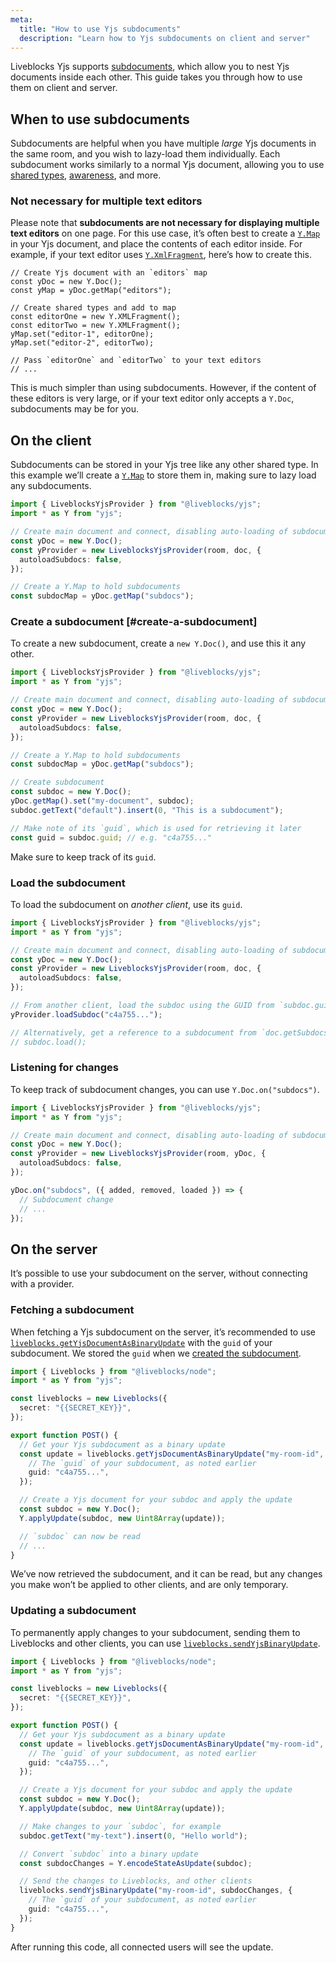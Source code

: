 ```yaml
---
meta:
  title: "How to use Yjs subdocuments"
  description: "Learn how to Yjs subdocuments on client and server"
---
```


Liveblocks Yjs supports [subdocuments](https://docs.yjs.dev/api/subdocuments),
which allow you to nest Yjs documents inside each other. This guide takes you
through how to use them on client and server.

## When to use subdocuments

Subdocuments are helpful when you have multiple _large_ Yjs documents in the
same room, and you wish to lazy-load them individually. Each subdocument works
similarly to a normal Yjs document, allowing you to use
[shared types](https://docs.yjs.dev/getting-started/working-with-shared-types),
[awareness](https://docs.yjs.dev/getting-started/adding-awareness), and more.

### Not necessary for multiple text editors

Please note that **subdocuments are not necessary for displaying multiple text
editors** on one page. For this use case, it’s often best to create a
[`Y.Map`](https://docs.yjs.dev/api/shared-types/y.map) in your Yjs document, and
place the contents of each editor inside. For example, if your text editor uses
[`Y.XmlFragment`](https://docs.yjs.dev/api/shared-types/y.xmlfragment), here’s
how to create this.

```tsx
// Create Yjs document with an `editors` map
const yDoc = new Y.Doc();
const yMap = yDoc.getMap("editors");

// Create shared types and add to map
const editorOne = new Y.XMLFragment();
const editorTwo = new Y.XMLFragment();
yMap.set("editor-1", editorOne);
yMap.set("editor-2", editorTwo);

// Pass `editorOne` and `editorTwo` to your text editors
// ...
```

This is much simpler than using subdocuments. However, if the content of these
editors is very large, or if your text editor only accepts a `Y.Doc`,
subdocuments may be for you.

## On the client

Subdocuments can be stored in your Yjs tree like any other shared type. In this
example we’ll create a [`Y.Map`](https://docs.yjs.dev/api/shared-types/y.map) to
store them in, making sure to lazy load any subdocuments.

```ts
import { LiveblocksYjsProvider } from "@liveblocks/yjs";
import * as Y from "yjs";

// Create main document and connect, disabling auto-loading of subdocuments
const yDoc = new Y.Doc();
const yProvider = new LiveblocksYjsProvider(room, doc, {
  autoloadSubdocs: false,
});

// Create a Y.Map to hold subdocuments
const subdocMap = yDoc.getMap("subdocs");
```

### Create a subdocument [#create-a-subdocument]

To create a new subdocument, create a `new Y.Doc()`, and use this it any other.

```ts highlight="8-9,11-14,16-17"
import { LiveblocksYjsProvider } from "@liveblocks/yjs";
import * as Y from "yjs";

// Create main document and connect, disabling auto-loading of subdocuments
const yDoc = new Y.Doc();
const yProvider = new LiveblocksYjsProvider(room, doc, {
  autoloadSubdocs: false,
});

// Create a Y.Map to hold subdocuments
const subdocMap = yDoc.getMap("subdocs");

// Create subdocument
const subdoc = new Y.Doc();
yDoc.getMap().set("my-document", subdoc);
subdoc.getText("default").insert(0, "This is a subdocument");

// Make note of its `guid`, which is used for retrieving it later
const guid = subdoc.guid; // e.g. "c4a755..."
```

Make sure to keep track of its `guid`.

### Load the subdocument

To load the subdocument on _another client_, use its `guid`.

```ts highlight="8-9"
import { LiveblocksYjsProvider } from "@liveblocks/yjs";
import * as Y from "yjs";

// Create main document and connect, disabling auto-loading of subdocuments
const yDoc = new Y.Doc();
const yProvider = new LiveblocksYjsProvider(room, doc, {
  autoloadSubdocs: false,
});

// From another client, load the subdoc using the GUID from `subdoc.guid` or `doc.getSubdocGuids`
yProvider.loadSubdoc("c4a755...");

// Alternatively, get a reference to a subdocument from `doc.getSubdocs()` and then load
// subdoc.load();
```

### Listening for changes

To keep track of subdocument changes, you can use `Y.Doc.on("subdocs")`.

```ts highlight="10-13"
import { LiveblocksYjsProvider } from "@liveblocks/yjs";
import * as Y from "yjs";

// Create main document and connect, disabling auto-loading of subdocuments
const yDoc = new Y.Doc();
const yProvider = new LiveblocksYjsProvider(room, yDoc, {
  autoloadSubdocs: false,
});

yDoc.on("subdocs", ({ added, removed, loaded }) => {
  // Subdocument change
  // ...
});
```

## On the server

It’s possible to use your subdocument on the server, without connecting with a
provider.

### Fetching a subdocument

When fetching a Yjs subdocument on the server, it’s recommended to use
[`liveblocks.getYjsDocumentAsBinaryUpdate`](/docs/api-reference/liveblocks-node#get-rooms-roomId-ydoc-binary)
with the `guid` of your subdocument. We stored the `guid` when we
[created the subdocument](#create-a-subdocument).

```ts highlight="9-13,15-17"
import { Liveblocks } from "@liveblocks/node";
import * as Y from "yjs";

const liveblocks = new Liveblocks({
  secret: "{{SECRET_KEY}}",
});

export function POST() {
  // Get your Yjs subdocument as a binary update
  const update = liveblocks.getYjsDocumentAsBinaryUpdate("my-room-id", {
    // The `guid` of your subdocument, as noted earlier
    guid: "c4a755...",
  });

  // Create a Yjs document for your subdoc and apply the update
  const subdoc = new Y.Doc();
  Y.applyUpdate(subdoc, new Uint8Array(update));

  // `subdoc` can now be read
  // ...
}
```

We’ve now retrieved the subdocument, and it can be read, but any changes you
make won’t be applied to other clients, and are only temporary.

### Updating a subdocument

To permanently apply changes to your subdocument, sending them to Liveblocks and
other clients, you can use
[`liveblocks.sendYjsBinaryUpdate`](/docs/api-reference/liveblocks-node#put-rooms-roomId-ydoc).

```ts highlight="19-20,22-23,25-29"
import { Liveblocks } from "@liveblocks/node";
import * as Y from "yjs";

const liveblocks = new Liveblocks({
  secret: "{{SECRET_KEY}}",
});

export function POST() {
  // Get your Yjs subdocument as a binary update
  const update = liveblocks.getYjsDocumentAsBinaryUpdate("my-room-id", {
    // The `guid` of your subdocument, as noted earlier
    guid: "c4a755...",
  });

  // Create a Yjs document for your subdoc and apply the update
  const subdoc = new Y.Doc();
  Y.applyUpdate(subdoc, new Uint8Array(update));

  // Make changes to your `subdoc`, for example
  subdoc.getText("my-text").insert(0, "Hello world");

  // Convert `subdoc` into a binary update
  const subdocChanges = Y.encodeStateAsUpdate(subdoc);

  // Send the changes to Liveblocks, and other clients
  liveblocks.sendYjsBinaryUpdate("my-room-id", subdocChanges, {
    // The `guid` of your subdocument, as noted earlier
    guid: "c4a755...",
  });
}
```

After running this code, all connected users will see the update.
